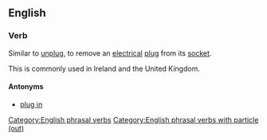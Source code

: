 ==English==

===Verb===
{{head|en|verb|head=[[plug]] [[out]]}}

Similar to [[unplug]], to remove an [[electrical]] [[plug]] from its [[socket]].

This is commonly used in Ireland and the United Kingdom.

====Antonyms====
* [[plug in]]

[[Category:English phrasal verbs]]
[[Category:English phrasal verbs with particle (out)]]